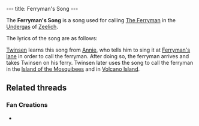 ---
title: Ferryman's Song
---

{{Infobox Item
 |image=Song.gif
 |type=tool
 |critical=yes
 |magical=no
 |unique=yes
 |lba1=
 |lba2=yes
 |upgrades=no
 |rowposition=4
 |columnposition=1
 |effect=grants access
 |effectamount=some
 |purpose=
 |combattype=none
 |powerlevel=none
 |rate=none
 |range=none
 |damage=none
}}

The '''Ferryman's Song''' is a song used for calling [[The Ferryman]] in the [[Undergas]] of [[Zeelich]].

The lyrics of the song are as follows:
{{Quote
 |Ferryman if you please, take me across the raging seas, for a few gems, I take your boat, I cannot swim, I cannot float!!
 |character=Twinsen
 |singing the Ferryman's Song at the Ferryman's Pier
 |island=Island of the Wannies
 |planet=undergas
 |quoteid=2287}}

[[Twinsen]] learns this song from [[Annie]], who tells him to sing it at [[Ferryman's lane]] in order to call the ferryman. After doing so, the ferryman arrives and takes Twinsen on his ferry. Twinsen later uses the song to call the ferryman in the [[Island of the Mosquibees]] and in [[Volcano Island]].

==Related threads==
===Fan Creations===
* {{thread|id=12511|title=Finally the Ferry man song!}}